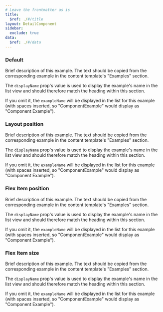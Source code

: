 ```yaml
---
# Leave the frontmatter as is
title:
  $ref: ./#/title
layout: DetailComponent
sidebar:
  exclude: true
data:
  $ref: ./#/data
---
```


<LivePreviewControls>

<LivePreview componentName="flow-layout" exampleName="Default">

### Default

Brief description of this example. The text should be copied from the
corresponding example in the content template's "Examples" section.

The `displayName` prop's value is used to display the example's name in the list
view and should therefore match the heading within this section.

If you omit it, the `exampleName` will be displayed in the list for this example
(with spaces inserted, so "ComponentExample" would display as
"Component Example").

</LivePreview>

<LivePreview componentName="flow-layout" exampleName="LayoutPosition">

### Layout position

Brief description of this example. The text should be copied from the
corresponding example in the content template's "Examples" section.

The `displayName` prop's value is used to display the example's name in the list
view and should therefore match the heading within this section.

If you omit it, the `exampleName` will be displayed in the list for this example
(with spaces inserted, so "ComponentExample" would display as
"Component Example").

</LivePreview>

<LivePreview componentName="flow-layout" exampleName="FlexItemPosition">

### Flex Item position

Brief description of this example. The text should be copied from the
corresponding example in the content template's "Examples" section.

The `displayName` prop's value is used to display the example's name in the list
view and should therefore match the heading within this section.

If you omit it, the `exampleName` will be displayed in the list for this example
(with spaces inserted, so "ComponentExample" would display as
"Component Example").

</LivePreview>

<LivePreview componentName="flow-layout" exampleName="FlexItemSize">

### Flex Item size

Brief description of this example. The text should be copied from the
corresponding example in the content template's "Examples" section.

The `displayName` prop's value is used to display the example's name in the list
view and should therefore match the heading within this section.

If you omit it, the `exampleName` will be displayed in the list for this example
(with spaces inserted, so "ComponentExample" would display as
"Component Example").

</LivePreview>

</LivePreviewControls>
